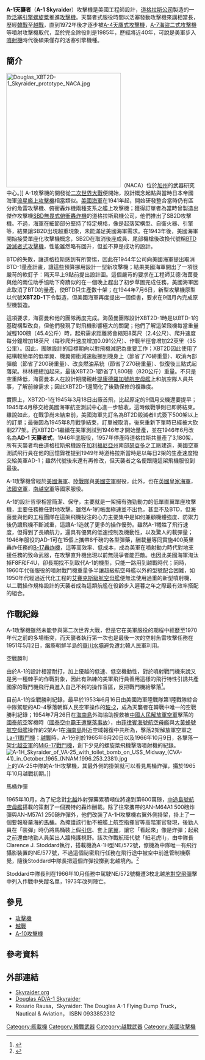 {{noteTA
|1=zh-hans:埃尔塞贡多;zh-hant:埃爾塞貢多;zh-tw:瑟袞多;
}}
{{request translation |en | time=2014-3-3}}
{{軍用飛機
|名稱=A-1 Skyraider<br/>A-1天襲者
|圖片= [[File:A-1J_602SOS_1968.JPG|300px]]
|照片說明=1968年攝於越南的美國空軍A-1J攻擊機
|類型=[[攻擊機|攻擊機]]
|代號=
|乘員=1
|首飛=1945年3月18日
|服役=1946年12月
|退役=1972年（美國空軍）
|設計=艾德·海茵曼
|生產=[[道格拉斯飛行器公司|道格拉斯飛行器公司]]
|產量=3,180
|造價=
|狀態=退役
|用戶={{flagicon|USA}}[[美國空軍|美國空軍]]<br/>{{flagicon|USA}}[[美國海軍|美國海軍]]<br/>{{flagicon|South Vietnam}}[[越南共和國空軍|越南共和國空軍]]
|衍生=[[道格拉斯A2D飛鯊式攻擊機|道格拉斯A2D飛鯊式攻擊機]]
|榮譽=
|數據=
|長度=11.84公尺
|翼展=15.25公尺
|旋翼直徑=
|高度=4.78公尺
|翼面積=37.19平方公尺
|翼剖面=
|旋翼面積=
|空重=5,429公斤
|載重=
|貨艙容積=
|正常起飛重量=8,213公斤
|最大起飛重量=11,340公斤
|最大著陸重量=
|發動機=1台懷特R-3350-26WA氣冷18汽缸活塞發動機
|功率=2,700匹馬力
|推力=
|推力向量=
|燃油量=
|最大速度=518公里／小時（5500公尺高度）
|巡航速度=319公里／小時
|爬升率=14.5公尺／秒
|實用升限=
|最大升限=8,685公尺
|最大航程=2,115公里
|作戰半徑=
|巡航半徑=
|翼負荷=220公斤／平方公尺
|旋翼負荷=
|推重比=
|馬力重量比=0.15匹馬力／磅
|最大過載= 
|滑跑距離=
|機槍=
|機炮=4挺[[西斯潘諾HS.404機炮|M2 20毫米機炮]]
|火箭=LAU-59／68等2.75英吋夾艙或5英吋空射火箭
|飛彈=
|炸彈=M47燒夷彈<br/>MK-82炸彈<br/>CBU-25集束炸彈<br/>CBU-22煙幕彈<br/>BLU-72燃料空氣炸彈<br/>等
|其他=15個硬點、可掛<br/>魚雷<br/>副油箱<br/>2,000磅以下的空用炸彈<br/>火箭夾艙<br/>SUU-11機槍夾艙
}}
'''A-1天襲者'''（'''A-1 Skyraider'''）攻擊機是美國工程師{{link-en|艾德·海茵曼|Ed Heinemann}}設計，[[道格拉斯飞行器公司|道格拉斯公司]]製造的一款[[活塞引擎|活塞引擎]][[螺旋槳|螺旋槳]]推進[[攻擊機|攻擊機]]。天襲者式服役時間以活塞發動攻擊機來講相當長，歷經[[韓戰|韓戰]]至[[越戰|越戰]]，直到1972年後才逐步被[[A-4天鷹式攻擊機|A-4天鷹式攻擊機]]，[[A-7海盜二式攻擊機|A-7海盜二式攻擊機]]等噴射攻擊機取代，至於完全除役則是1985年，歷經將近40年，可說是美軍步入[[噴射機|噴射機]]時代後碩果僅存的活塞引擎機種。

==簡介==
[[File:Douglas_XBT2D-1_Skyraider_prototype_NACA.jpg|300px]]（NACA）位於[[加州|加州]]的武器研究中心。]]
A-1攻擊機的開發從[[二次世界大戰|二次世界大戰]]便開始，設計概念起點與當時日本帝國海軍[[流星艦上攻擊機|流星艦上攻擊機]]相當類似。[[美國海軍|美國海軍]]在1941年起，開始研發整合當時仍有區分的魚雷攻擊機、俯衝轟炸機兩種支系之艦上攻擊機；獲得訂單者為當時曾製造出傑作攻擊機[[SBD無畏式俯衝轟炸機|SBD無畏式俯衝轟炸機]]的道格拉斯飛機公司，他們推出了SB2D攻擊機。不過，海軍在細節部分堅持了特定規格，像是起落架構型、自衛火器、引擎等，結果讓SB2D出現超重現象，未能滿足美國海軍需求。在1943年後，美國海軍開始接受單座化攻擊機概念，SB2D在取消後座成員、尾部機槍後改換代號稱[[Douglas_BTD_Destroyer|BTD毀滅者式攻擊機]]，性能雖然略有回升，但並不算是成功的設計。

BTD的失敗，讓道格拉斯感到有所警惕，因此在1944年公司向美國海軍提出取消BTD-1量產計畫，讓這些預算挪用設計一型新攻擊機；結果美國海軍開出了一項很嚴苛的軟釘子：隔天早上9點前提出設計圖。這個嚴苛的要求在工程師艾德·海茵曼與他的兩位助手協助下奇蹟似的在一個晚上趕出了初步草圖完成任務，美國海軍因此取消了BTD的量產，使BTD只生產數十架；在1944年7月6日，新型攻擊機原型以代號'''XBT2D-1'''下令製造，但美國海軍再度提出一個但書，要求在9個月內完成原型機製造。

這項要求，海茵曼和他的團隊再度完成。海茵曼團隊設計XBT2D-1時是以BTD-1的基礎構型改良，但他們發現了對飛機影響極大的關鍵；他們了解這架飛機每當重量減輕100磅（45.4公斤）時，起飛需求距離將會縮短8英尺（2.4公尺）、爬升速度每分鐘增加18英尺（每秒爬升速度增加0.091公尺）、作戰半徑會增加22英里（35公里）。因此，團隊設計的目標朝向以對飛機減肥為重要工作；XBT2D因此使用了結構較簡單的低單翼、機翼俯衝減速版挪到機身上（節省了70磅重量）、取消內部彈艙（節省了200磅重量）、改良燃油系統（節省了270磅重量）、恢復後三點式起落架。林林總總加起來，最後XBT2D-1節省了1,800磅（820公斤）重量。不只是空重降低，海茵曼本人在設計期間親赴[[提康德羅加號航空母艦|提康德羅加號航空母艦]]上和航空隊人員共事，了解前線需求；因此XBT2D-1還簡化了後勤保修的複雜度。

實際上，XBT2D-1在1945年3月18日出廠首飛，比起原定的9個月交機還要提早；1945年4月移交給美國海軍航空測試中心進一步驗收，這時候戰爭則已即將結束。雖說如此，在戰爭尚未結束前，美國海軍先訂名為BT2D毀滅者II式簽下500架以上的訂單；最後因為1945年8月戰爭結束，訂單被取消，後來重新下單時已經被大砍剩277架。而XBT2D-1繼續在美軍測試到1946年才開始量產，並在1946年6月改名為'''AD-1 天襲者式'''，1946年底服役，1957年停產時道格拉斯共量產了3,180架，所有天襲者均由道格拉斯飛機設在[[加利福尼亞州|加利福尼亞州]]南部[[埃尔塞贡多_(加利福尼亞州)|瑟袞多]]之工廠建造，美國空軍測試飛行員{{link-en|比爾·布里吉曼|Bill Bridgeman}}在他的回憶錄裡提到1949年時道格拉斯當時是以每日2架的生產速度撥交給美軍AD-1；雖然代號後來還有再修改，但天襲者之名便跟隨這架飛機服役到最後。

A-1攻擊機曾經於[[美國海軍|美國海軍]]、[[美國海軍陸戰隊|陸戰隊]]與[[美國空軍|美國空軍]]服役，此外，也在[[英國皇家海軍|英國皇家海軍]]，[[法國空軍|法國空軍]]，[[南越空軍|南越空軍]]等國家服役。

A-1的設計哲學相當簡潔、保守，主要就是一架擁有強勁動力的低單直翼單座攻擊機，主要任務擔任對地攻擊。雖然A-1的帳面極速並不出色，甚至不及BTD，但海茵曼與他的工程團隊在這架飛機投注的心力主要集中是如何兼顧機體強度、防禦力後仍讓飛機不斷減重，這讓A-1造就了更多的操作優勢。雖然A-1犧牲了飛行速度，但得到了長續航力，還具有優異的低速控制及機動性，以及驚人的載彈量；1946年服役的AD-1可在15個{{le|掛點|hardpoint}}上攜帶8千磅的各型彈藥，酬載量等同實施400英里轟炸任務的[[B-17轟炸機|B-17轟炸機]]，這等高效率、低成本，成為美軍在噴射動力時代對地支援任務的致命武器，在攻擊直升機出現以前無競爭者能匹敵。也因此美國海軍淘汰掉F8F和F4U，卻長期找不到取代A-1的機型，只能一路用到越戰時代；同時，1960年代後服役的噴射戰鬥機重量多半讓超級航空母艦以外的型號配合困難，如1950年代經過近代化工程的[[艾賽克斯級航空母艦|艾賽克斯級航空母艦]]便無法使用過重的新型噴射機，以二戰操作規格設計的天襲者成為這類航艦在役齡步入遲暮之年之際最有效率搭配的組合。

==作戰紀錄==
A-1攻擊機雖然未能參與第二次世界大戰，但是它在美軍服役的期程中經歷至1970年代之前的多場衝突，而天襲者執行第一次也是最後一次的空射魚雷攻擊任務在1951年5月2日，癱瘓朝鮮半島的[[華川水壩|華川水壩]]避免遭北韓人民軍利用。

;空戰勝利
由於A-1的設計相當耐打，加上優越的低速、低空機動性，對於噴射戰鬥機來說又是另一種棘手的作戰對象，因此有熟練的美軍飛行員善用這樣的飛行特性引誘共產國家的戰鬥機飛行員進入自己不利的操作盲區，反把戰鬥機給擊落<ref>{{cite web|url=http://www.chinesedaily.com/community_read.asp?no=c97569.txt&lanmu=C02&readdate=10-23-2017|title=軍機走復古風 美擬研發二代A-1天襲者攻擊機|website=華人今日網}}</ref>。

目前A-1的空戰勝利紀錄，最早於1953年6月16日由美國海軍陸戰隊第1陸戰隊綜合中隊駕駛的AD-4擊落朝鮮人民空軍操作的[[玻-2|玻-2]]，成為天襲者在韓戰中唯一的空戰勝利紀錄；1954年7月26日在[[海南島|海南島]]外海協助搜救被[[中國人民解放軍空軍|中國人民解放軍空軍]]擊落的[[國泰航空|國泰航空]]客機時（[[國泰空中霸王遭擊落事故|國泰空中霸王遭擊落事故]]），由[[菲律賓海號航空母艦|菲律賓海號航空母艦]]與[[大黃蜂號航空母艦_(CV-12)|大黃蜂號航空母艦]]操作的2架A-1在[[海南島|海南島]]附近空域報復中共所為，擊落2架解放軍空軍之[[La-11戰鬥機|La-11戰鬥機]]；[[越戰|越戰]]時，A-1分別於1965年6月20日以及1966年10月9日，各擊落一架[[北越空軍|北越空軍]]的[[MiG-17戰鬥機|MiG-17戰鬥機]]，創下少見的螺旋槳飛機擊落噴射機的紀錄。
[[File:A-1H_Skyraider_of_VA-25_with_toilet_bomb_on_USS_Midway_(CVA-41)_in_October_1965_(NNAM.1996.253.2381).jpg|thumb]]上的VA-25中隊的A-1H攻擊機，其最外側的掛架就可以看見馬桶炸彈，攝於1965年10月越戰初期。]]
;馬桶炸彈
1965年10月，為了紀念對[[北越|北越]]炸射彈藥累積噸位將達到第600萬磅，[[中途島號航空母艦|中途島號航空母艦]]搭載的{{link-en|第25攻擊機中隊|VFA-25}}策劃了一個獨特的轟炸酬載。除了往常攜帶的AN-M64A1 500磅炸彈與AN-M57A1 250磅炸彈外，他們改裝了A-1H攻擊機右翼外側掛架，掛上了一個要報廢棄海的[[馬桶|馬桶]]。為掩護該行動不被艦上航空指揮官等高階軍官發現，後勤人員在「裝彈」時仍將馬桶裝上假[[引信|引信]]、套上[[尾翼|尾翼]]，讓它「看起來」像是炸彈；起飛之前還由地勤人員架出人牆掩護視野。該次作戰航班代號「紙老虎II」，由中隊長Clarence J. Stoddard執行，搭載機為A-1H型NE/572號，僚機為中隊唯一有飛行攝影裝置的NE/577號，不過這個祕密飛行任務在飛行途中被空中前進管制機察覺，隨後Stoddard中隊長把這個炸彈投擲到北越境內。<ref>{{cite web|url=https://www.historynet.com/code-name-sani-flush.htm|title=Code Name Sani-Flush|first=E. R.|last=Johnson|date=2020-02-24|website=HistoryNet|access-date=2020-05-06|archive-date=2020-08-13|archive-url=https://web.archive.org/web/20200813031330/https://www.historynet.com/code-name-sani-flush.htm}}</ref>

Stoddard中隊長則在1966年10月任務中駕駛NE/572號機遭3枚北越[[地對空飛彈|地對空飛彈]]擊中列入作戰中失蹤名單，1973年改列陣亡。

==參見==
*[[攻擊機|攻擊機]]
*[[越戰|越戰]]
*[[A-10攻擊機|A-10攻擊機]]

==參考資料==
{{reflist}}

==外部連結==
* [http://skyraider.org Skyraider.org]{{Wayback|url=http://skyraider.org/ |date=20200920120431 }}
* [https://web.archive.org/web/20090130054815/http://home.att.net/~jbaugher4/newa1.html Douglas AD/A-1 Skyraider]
*Rosario Rausa，Skyraider: The Douglas A-1 Flying Dump Truck，Nautical & Aviation， ISBN 0933852312

{{Douglas aircraft}}
{{Authority control}}

[[Category:艦載機|Category:艦載機]]
[[Category:韓戰武器|Category:韓戰武器]]
[[Category:越戰武器|Category:越戰武器]]
[[Category:美國攻擊機|Category:美國攻擊機]]
